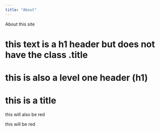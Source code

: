 ```yaml
---
title: "About"
---
```


About this site


<h1>this text is a h1 header but does not have the class .title<h1>

# this is also a level one header (h1)

<h1 class="title">this is a title</h1>

<p class="title">this will also be red</p>
<p class="title center-text">this will be red</p>
